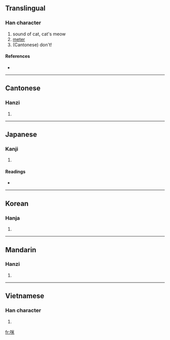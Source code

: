 ==Translingual==

===Han character===
{{Han char|rn=30|rad=口|as=06|sn=9|four=6909<sub>4</sub>|canj=口火木 (RFD)}}

# sound of cat, cat's meow
# [[meter]]
# (Cantonese) don't!

====References====
* {{Han ref|kx=0186.140|dkj=03541|dj=0405.350|hdz=10622.070|uh=54AA|ud=21674|bh=AB7D|bd=43901}}

----

==Cantonese==

===Hanzi===
{{yue-hanzi|jyut=|y=mai1, mai5}}

# {{defn|Cantonese}}

----

==Japanese==

===Kanji===
{{ja-kanji|grade=|rs=口06}}

# {{defn|Japanese}}

====Readings====
* {{ja-readings|on=[[び]] (bi), [[べい]] (bei)|kun=[[めえとる]] (meetoru)}}

----

==Korean==

===Hanja===
{{ko-hanja|hangeul=미|rv=mi|mr=mi}}

# {{defn|Korean}}

----

==Mandarin==

===Hanzi===
{{cmn-hanzi|pin=[[mī]] ([[mi1]])|wg=mi<sup>1</sup>}}

# {{defn|Mandarin}}

----

==Vietnamese==

===Han character===
{{vi-hantu|[[mễ]]}}

# {{defn|Vietnamese}}

[[fr:咪]]